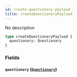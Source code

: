```yaml
---
id: create-questionary-payload
title: createQuestionaryPayload
---
```


No description

```graphql
type createQuestionaryPayload {
  questionary: Questionary
}
```

### Fields

#### `questionary` ([`Questionary`](/v1/objects/questionary))
